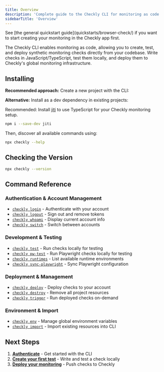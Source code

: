```yaml
---
title: Overview
description: 'Complete guide to the Checkly CLI for monitoring as code'
sidebarTitle: 'Overview'
---
```



<Note>
See [the general quickstart guide](quickstarts/browser-check/) if you want to start creating your monitoring in the Checkly app first.
</Note>

The Checkly CLI enables monitoring as code, allowing you to create, test, and deploy synthetic monitoring checks directly from your codebase. Write checks in JavaScript/TypeScript, test them locally, and deploy them to Checkly's global monitoring infrastructure.

## Installing

**Recommended approach:** Create a new project with the CLI:

<CliProjectInit/>

**Alternative:** Install as a dev dependency in existing projects:

<CliInstallation/>

Recommended: Install [jiti](https://www.npmjs.com/package/jiti) to use TypeScript for your Checkly monitoring setup.

```bash Terminal
npm i --save-dev jiti
```

Then, discover all available commands using:

```bash Terminal
npx checkly --help
```

## Checking the Version
```bash Terminal
npx checkly --version
```

## Command Reference

### Authentication & Account Management
- [`checkly login`](/cli/checkly-login) - Authenticate with your account
- [`checkly logout`](/cli/checkly-logout) - Sign out and remove tokens
- [`checkly whoami`](/cli/checkly-whoami) - Display current account info
- [`checkly switch`](/cli/checkly-switch) - Switch between accounts

### Development & Testing
- [`checkly test`](/cli/checkly-test) - Run checks locally for testing
- [`checkly pw-test`](/cli/checkly-pw-test) - Run Playwright checks locally for testing
- [`checkly runtimes`](/cli/checkly-runtimes) - List available runtime environments
- [`checkly sync-playwright`](/cli/checkly-sync-playwright) - Sync Playwright configuration

### Deployment & Management
- [`checkly deploy`](/cli/checkly-deploy) - Deploy checks to your account
- [`checkly destroy`](/cli/checkly-destroy) - Remove all project resources
- [`checkly trigger`](/cli/checkly-trigger) - Run deployed checks on-demand

### Environment & Import
- [`checkly env`](/cli/checkly-env) - Manage global environment variables
- [`checkly import`](/cli/checkly-import) - Import existing resources into CLI


## Next Steps

1. **[Authenticate](/cli/authentication)** - Get started with the CLI
2. **[Create your first test](/cli/checkly-test)** - Write and test a check locally
3. **[Deploy your monitoring](/cli/checkly-deploy)** - Push checks to Checkly
